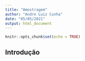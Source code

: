 ```yaml
---
title: "Amostragem"
author: "Andre Luiz Cunha"
date: "05/05/2021"
output: html_document
---
```


```r
knitr::opts_chunk$set(echo = TRUE)
```

<!-- Good examples slides to be used -->
<!-- https://campus.datacamp.com/courses/introduction-to-statistics-in-r/summary-statistics?ex=1 -->

## Introdução

